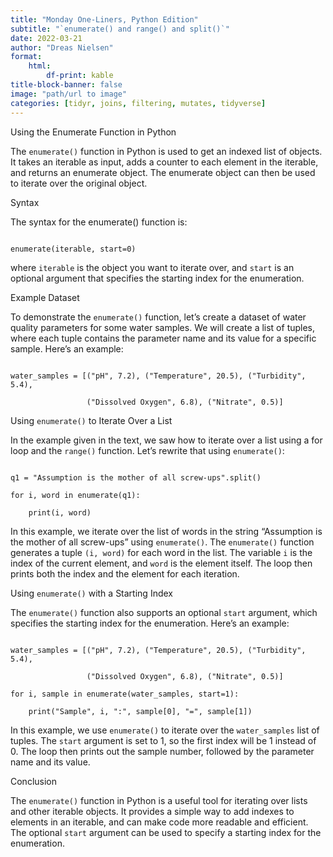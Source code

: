 ---
title: "Monday One-Liners, Python Edition"
subtitle: "`enumerate() and range() and split()`"
date: 2022-03-21
author: "Dreas Nielsen"
format:
    html:
        df-print: kable
title-block-banner: false
image: "path/url to image"
categories: [tidyr, joins, filtering, mutates, tidyverse]
---

Using the Enumerate Function in Python

The `enumerate()` function in Python is used to get an indexed list of objects. It takes an iterable as input, adds a counter to each element in the iterable, and returns an enumerate object. The enumerate object can then be used to iterate over the original object.

Syntax

The syntax for the enumerate() function is:

```
enumerate(iterable, start=0)
```

where `iterable` is the object you want to iterate over, and `start` is an optional argument that specifies the starting index for the enumeration.

Example Dataset

To demonstrate the `enumerate()` function, let's create a dataset of water quality parameters for some water samples. We will create a list of tuples, where each tuple contains the parameter name and its value for a specific sample. Here's an example:

```
water_samples = [("pH", 7.2), ("Temperature", 20.5), ("Turbidity", 5.4),
                 ("Dissolved Oxygen", 6.8), ("Nitrate", 0.5)]
```

Using `enumerate()` to Iterate Over a List

In the example given in the text, we saw how to iterate over a list using a for loop and the `range()` function. Let's rewrite that using `enumerate()`:

```
q1 = "Assumption is the mother of all screw-ups".split()
for i, word in enumerate(q1):
    print(i, word)
```

In this example, we iterate over the list of words in the string "Assumption is the mother of all screw-ups" using `enumerate()`. The `enumerate()` function generates a tuple `(i, word)` for each word in the list. The variable `i` is the index of the current element, and `word` is the element itself. The loop then prints both the index and the element for each iteration.

Using `enumerate()` with a Starting Index

The `enumerate()` function also supports an optional `start` argument, which specifies the starting index for the enumeration. Here's an example:

```
water_samples = [("pH", 7.2), ("Temperature", 20.5), ("Turbidity", 5.4),
                 ("Dissolved Oxygen", 6.8), ("Nitrate", 0.5)]
for i, sample in enumerate(water_samples, start=1):
    print("Sample", i, ":", sample[0], "=", sample[1])
```

In this example, we use `enumerate()` to iterate over the `water_samples` list of tuples. The `start` argument is set to 1, so the first index will be 1 instead of 0. The loop then prints out the sample number, followed by the parameter name and its value.

Conclusion

The `enumerate()` function in Python is a useful tool for iterating over lists and other iterable objects. It provides a simple way to add indexes to elements in an iterable, and can make code more readable and efficient. The optional `start` argument can be used to specify a starting index for the enumeration.